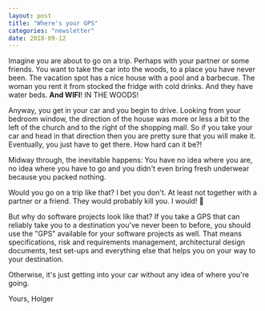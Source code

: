 ```yaml
---
layout: post
title: "Where's your GPS"
categories: "newsletter"
date: 2018-09-12
---
```


Imagine you are about to go on a trip. Perhaps with your partner or some friends. You want to take the car into the woods, to a place you have never been. The vacation spot has a nice house with a pool and a barbecue. The woman you rent it from stocked the fridge with cold drinks. And they have water beds. **And WIFI**! IN THE WOODS!
<!--more-->
Anyway, you get in your car and you begin to drive. Looking from your bedroom window, the direction of the house was more or less a bit to the left of the church and to the right of the shopping mall. So if you take your car and head in that direction then you are pretty sure that you will make it. Eventually, you just have to get there. How hard can it be?!

Midway through, the inevitable happens: You have no idea where you are, no idea where you have to go and you didn't even bring fresh underwear because you packed nothing.

Would you go on a trip like that? I bet you don't. At least not together with a partner or a friend. They would probably kill you. I would! 🤬

But why do software projects look like that? If you take a GPS that can reliably take you to a destination you've never been to before, you should use the "GPS" available for your software projects as well. That means specifications, risk and requirements management, architectural design documents, test set-ups and everything else that helps you on your way to your destination.

Otherwise, it's just getting into your car without any idea of where you're going.

Yours,
Holger
